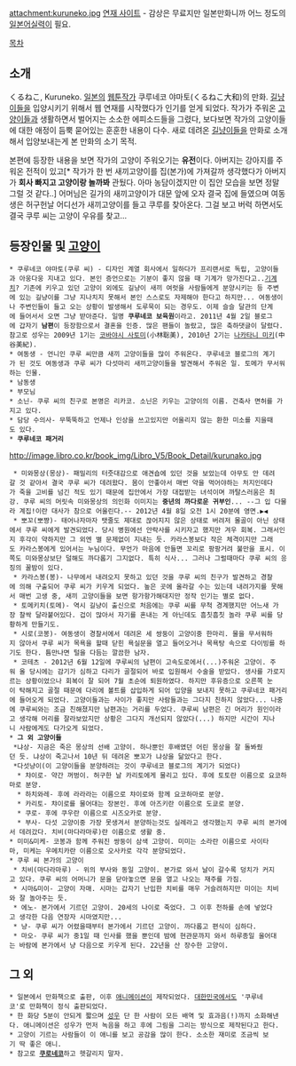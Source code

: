 attachment:kuruneko.jpg
[http://blog.goo.ne.jp/kuru0214/ 연재 사이트] - 감상은 무료지만 일본만화니까 어느 정도의 [[일본어]]실력이 필요.

[[목차]]
== 소개 ==
くるねこ, Kuruneko. [[일본]]의 [[웹툰]]작가 쿠루네코 야마토(くるねこ大和)의 만화. [[길냥이]]들을 입양시키기 위해서 웹 연재를 시작했다가 인기를 얻게 되었다. 작가가 주워온 [[고양이]]들과 생활하면서 벌어지는 소소한 에피소드들을 그렸다, 보다보면 작가의 고양이들에 대한 애정이 듬뿍 묻어있는 훈훈한 내용이 다수. 새로 데려온 [[길냥이]]들을 만화로 소개해서 입양보내는게 본 만화의 소기 목적.

본편에 등장한 내용을 보면 작가의 고양이 주워오기는 '''유전'''이다. 아버지는 강아지를 주워온 전적이 있고[* 작가가 한 번 새끼고양이를 집(본가)에 가져갈까 생각했다가 아버지가 '''회사 빠지고 고양이랑 놀까봐''' 관뒀다. 아마 농담이겠지만 이 집안 모습을 보면 정말 그럴 것 같다..] 어머님은 길가의 새끼고양이가 대문 앞에 오자 결국 집에 들였으며 여동생은 허구헌날 어디선가 새끼고양이를 들고 쿠루를 찾아온다. 그걸 보고 버럭 하면서도 결국 쿠루 씨는 고양이 우유를 찾고...

== 등장인물 및 [[고양이]] ==
 * 쿠루네코 야마토(쿠루 씨) - 디자인 계열 회사에서 일하다가 프리랜서로 독립, 고양이들과 아웅다웅 지내고 있다. 본인 증언으로는 기분이 좋지 않을 때 기계가 망가진다고..[[기계치]]? 기존에 키우고 있던 고양이 외에도 길냥이 새끼 여럿을 사람들에게 분양시키는 등 주변에 있는 길냥이를 그냥 지나치지 못해서 본인 스스로도 자제해야 한다고 하지만... 여동생이나 주변인들이 들고 오는 상황이 발생해서 도루묵이 되는 경우도. 이제 슬슬 달관의 단계에 들어서서 오면 그냥 받아준다. 일명 '''쿠루네코 보육원'''이라고. 2011년 4월 2일 블로그에 갑자기 '''남편'''이 등장함으로서 결혼을 인증. 많은 팬들이 놀랐고, 많은 축하댓글이 달렸다.
 참고로 성우는 2009년 1기는 [[코바야시 사토미]](小林聡美), 2010년 2기는 [[나카타니 미키]](中谷美紀).
 * 여동생 - 언니인 쿠루 씨만큼 새끼 고양이들을 많이 주워온다. 쿠루네코 블로그의 계기가 된 것도 여동생과 쿠루 씨가 다섯마리 새끼고양이들을 발견해서 주워온 일. 토메가 무서워하는 인물.
 * 남동생
 * 부모님 
 * 소닌- 쿠루 씨의 친구로 본명은 리카코. 소닌은 키우는 고양이의 이름. 건축사 면허를 가지고 있다.
 * 담당 수의사- 무뚝뚝하고 언제나 인상을 쓰고있지만 어울리지 않는 환한 미소를 지을때도 있다.
 * '''쿠루네코 패거리'''
http://image.libro.co.kr/book_img/Libro_V5/Book_Detail/kurunako.jpg
  * 미와몽상(몽상)- 패밀리의 터줏대감으로 애견숍에 있던 것을 보았는데 아무도 안 데려갈 것 같아서 결국 쿠루 씨가 데려왔다. 몸이 안좋아서 매번 약을 먹어야하는 처지인데다가 죽을 고비를 넘긴 적도 있기 때문에 집안에서 가장 대접받는 녀석이며 까탈스러움은 최강. 쿠루 씨의 머릿속 미와몽상의 의인화 이미지는 '''중년의 까다로운 귀부인'''... --그 입 다물라 계집!이란 대사가 참으로 어울린다.-- 2012년 4월 8일 오전 1시 20분에 영면.▶◀
  * 뽀꼬(뽀쨩)- 태어나자마자 탯줄도 제대로 끊어지지 않은 상태로 버려저 몰골이 아닌 상태에서 쿠루 씨에게 발견되었다. 당시 병원에선 안락사를 시키자고 했지만 겨우 회복. 그래서인지 후각이 약하지만 그 외엔 별 문제없이 지내는 듯. 카라스봉보다 작은 체격이지만 그래도 카라스봉에게 있어서는 누님이다. 무언가 마음에 안들면 꼬리로 팡팡거려 불만을 표시. 이쪽도 미와몽상보단 덜해도 까다롭기 그지없다. 특히 식사... 그러나 그럴때마다 쿠루 씨의 응징의 꿀밤이 있다.
  * 카라스봉(봉)- 나무에서 내려오지 못하고 있던 것을 쿠루 씨의 친구가 발견하고 경찰에 의해 구출되어 쿠루 씨가 키우게 되었다. 높은 곳에 올라갈 수는 있는데 내려가지를 못해서 매번 고생 중, 새끼 고양이들을 보면 항가항가해대지만 정작 인기는 별로 없다.
  * 토메키치(토메)- 역시 길냥이 출신으로 처음에는 쿠루 씨를 무척 경계했지만 어느새 가장 찰싹 달라붙어있다. 겁이 많아서 자기를 혼내는 게 아닌데도 흠칫흠칫 놀라 쿠루 씨를 당황하게 만들기도.
  * 시로(코봉)- 여동생이 경찰서에서 데려온 세 쌍둥이 고양이중 한마리. 물을 무서워하지 않아서 쿠루 씨가 목욕을 할때 닫힌 욕실문을 열고 들어오거나 목욕탕 속으로 다이빙를 하기도 한다. 틈만나면 털을 다듬는 깔끔한 남자.
  * 코테츠 - 2012년 6월 12일에 쿠루씨의 남편이 고속도로에서(...)주워온 고양이. 주워 올 당시에는 감기가 심하고 다리가 골절되어 바로 입원해서 수술을 받았다. 생사를 가로지르는 상황이었으나 회복이 잘 되어 7월 초순에 퇴원하였다. 하지만 후유증으로 오른쪽 눈이 탁해지고 골절 때문에 다리에 볼트를 삽입하게 되어 입양을 보내지 못하고 쿠루네코 패거리에 들어오게 되었다. 고양이들과는 사이가 좋지만 사람들과는 그다지 친하지 않았다... 나중에 쿠루씨와는 조금 친해졌지만 남편과는 거리를 두었다. 쿠루씨 남편은 긴 머리가 원인이라고 생각해 머리를 잘라보았지만 상황은 그다지 개선되지 않았다(...) 하지만 시간이 지나니 사람에게도 다가오게 되었다.
 * '''그 외 고양이들'''
  *냐상- 지금은 죽은 몽상의 선배 고양이. 하나뿐인 후배였던 어린 몽상을 잘 돌봐줬던 듯. 냐상이 죽고나서 10년 뒤 데려온 뽀꼬가 냐상을 닮았다고 한다.
  *다섯냥이(이 고양이들을 분양하려는 것이 쿠루네코 블로그의 계기가 되었다)
   * 챠이로- 약간 꺼벙이. 허구한 날 카리토에게 물리고 있다. 후에 토토란 이름으로 요코하마로 분양.
   * 하치와레- 후에 라라라는 이름으로 챠이로와 함께 요코하마로 분양.
   * 카리토- 챠이로를 물어대는 장본인. 후에 아즈키란 이름으로 도쿄로 분양.
   * 쿠로- 후에 쿠우란 이름으로 시즈오카로 분양.
   * 부사- 다섯 고양이중 가장 못생겨서 분양하는것도 실례라고 생각했는지 쿠루 씨의 본가에서 데려갔다. 치비(마다라마루)란 이름으로 생활 중.
 * 미미&미케- 코봉과 함께 주워진 쌍둥이 삼색 고양이. 미미는 소라란 이름으로 사이타마, 미케는 우메치카란 이름으로 오사카로 각각 분양되었다.
 * 쿠루 씨 본가의 고양이
  * 치비(마다라마루) - 위의 부사와 동일 고양이. 본가로 와서 날이 갈수록 덩치가 커지고 있다. 쿠루 씨의 어머니가 문을 닫아놓으면 문을 열고 나오는 재주를 가짐.
  * 시마&미이- 고양이 자매. 시마는 갑자기 난입한 치비를 매우 거슬려하지만 미이는 치비와 잘 놀아주는 듯.
  * 에노- 본가에서 기르던 고양이. 20세의 나이로 죽었다. 그 이후 천하를 손에 넣었다고 생각한 다음 연장자 시마였지만...
  * 냥- 쿠루 씨가 어렸을때부터 본가에서 기르던 고양이. 까다롭고 편식이 심하다.
  * 마오- 쿠루 씨가 중1일 때 인사를 했을 뿐인데 밤에 현관문까지 와서 하루종일 울어대는 바람에 본가에서 냥 다음으로 키우게 된다. 22년을 산 장수한 고양이.

== 그 외 ==
 * 일본에서 만화책으로 출판, 이후 [[애니메이션]]이 제작되었다. [[대한민국]]에서도 '쿠루네코'로 만화책이 정식 출판되었다.
 * 한 화당 5분이 안되게 짧으며 [[성우]] 단 한 사람이 모든 배역 및 효과음(!)까지 소화해낸다. 애니메이션은 성우가 먼저 녹음을 하고 후에 그림을 그리는 방식으로 제작된다고 한다.
 * 고양이 기르는 사람들이 이 애니를 보고 공감을 많이 한다. 소소한 재미로 조금씩 보기 딱 좋은 애니.
 * 참고로 '''[[쿠로네코]]'''하고 헷갈리지 말자.
